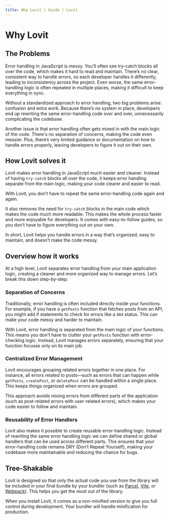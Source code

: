 ```yaml
---
title: Why Lovit | Guide | Lovit
---
```


# Why Lovit

## The Problems

Error handling in JavaScript is messy. You’ll often see try-catch blocks all over the code, which makes it hard to read and maintain. There’s no clear, consistent way to handle errors, so each developer handles it differently, leading to inconsistency across the project. Even worse, the same error-handling logic is often repeated in multiple places, making it difficult to keep everything in sync.

Without a standardized approach to error handling, two big problems arise: confusion and extra work. Because there’s no system in place, developers end up rewriting the same error-handling code over and over, unnecessarily complicating the codebase.

Another issue is that error handling often gets mixed in with the main logic of the code. There's no separation of concerns, making the code even messier. Plus, there’s very limited guidance or documentation on how to handle errors properly, leaving developers to figure it out on their own.

## How Lovit solves it

Lovit makes error handling in JavaScript much easier and cleaner. Instead of having `try-catch` blocks all over the code, it keeps error handling separate from the main logic, making your code clearer and easier to read.

With Lovit, you don’t have to repeat the same error-handling code again and again.

It also removes the need for `try-catch` blocks in the main code which makes the code much more readable. This makes the whole process faster and more enjoyable for developers. It comes with easy-to-follow guides, so you don’t have to figure everything out on your own.

In short, Lovit helps you handle errors in a way that’s organized, easy to maintain, and doesn’t make the code messy.

## Overview how it works

At a high level, Lovit separates error handling from your main application logic, creating a cleaner and more organized way to manage errors. Let’s break this down step-by-step:

### Separation of Concerns

Traditionally, error handling is often included directly inside your functions. For example, if you have a `getPosts` function that fetches posts from an API, you might add if statements to check for errors like a `404` status. This can make your code messy and harder to maintain.

With Lovit, error handling is separated from the main logic of your functions. This means you don't have to clutter your `getPosts` function with error-checking logic. Instead, Lovit manages errors separately, ensuring that your function focuses only on its main job.

### Centralized Error Management

Lovit encourages grouping related errors together in one place. For instance, all errors related to posts—such as errors that can happen while `getPosts`, `createPost`, or `deletePost` can be handled within a single place. This keeps things organized when errors are grouped.

This approach avoids mixing errors from different parts of the application (such as post-related errors with user-related errors), which makes your code easier to follow and maintain.

### Reusability of Error Handlers

Lovit also makes it possible to create reusable error-handling logic. Instead of rewriting the same error handling logic we can define shared or global handlers that can be used across different parts. This ensures that your error-handling code remains DRY (Don’t Repeat Yourself), making your codebase more maintainable and reducing the chance for bugs.

## Tree-Shakable

Lovit is designed so that only the actual code you use from the library will be included in your final bundle by your bundler (such as [Parcel](https://parceljs.org), [Vite](https://vite.dev), or [Webpack](https://webpack.js.org)). This helps you get the most out of the library.

When you install Lovit, it comes as a non-minified version to give you full control during development. Your bundler will handle minification for production.
